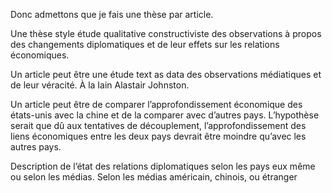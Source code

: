 Donc admettons que je fais une thèse par article.

Une thèse style étude qualitative constructiviste des observations à propos des changements diplomatiques et de leur effets sur les relations économiques.

Un article peut être une étude text as data des observations médiatiques et de leur véracité. À la Iain Alastair Johnston.

Un article peut être de comparer l'approfondissement économique des états-unis avec la chine et de la comparer avec d'autres pays. L'hypothèse serait que dû aux tentatives de découplement, l'approfondissement des liens économiques entre les deux pays devrait être moindre qu'avec les autres pays.

Description de l'état des relations diplomatiques selon les pays eux même ou selon les médias. Selon les médias américain, chinois, ou étranger